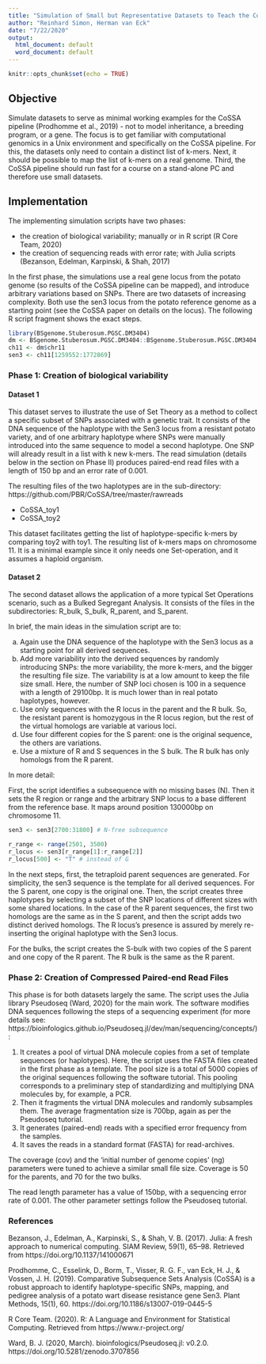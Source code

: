 ```yaml
---
title: "Simulation of Small but Representative Datasets to Teach the CoSSA Pipeline"
author: "Reinhard Simon, Herman van Eck"
date: "7/22/2020"
output:
  html_document: default
  word_document: default
---
```


```r
knitr::opts_chunk$set(echo = TRUE)
```

## Objective

Simulate datasets to serve as minimal working examples for the CoSSA pipeline (Prodhomme et al., 2019) - not to model inheritance, a breeding program, or a gene. The focus is to get familiar with computational genomics in a Unix environment and specifically on the CoSSA pipeline. For this, the datasets only need to contain a distinct list of k-mers. Next, it should be possible to map the list of k-mers on a real genome. Third, the CoSSA pipeline should run fast for a course on a stand-alone PC and therefore use small datasets.

## Implementation

The implementing simulation scripts have two phases:

- the creation of biological variability; manually or in R script (R Core Team, 2020)
- the creation of sequencing reads with error rate; with Julia scripts (Bezanson, Edelman, Karpinski, & Shah, 2017)

In the first phase, the simulations use a real gene locus from the potato genome (so results of the CoSSA pipeline can be mapped), and introduce arbitrary variations based on SNPs. There are two datasets of increasing complexity. Both use the sen3 locus from the potato reference genome as a starting point (see the CoSSA paper on details on the locus). The following R script fragment shows the exact steps.



```r
library(BSgenome.Stuberosum.PGSC.DM3404)
dm <- BSgenome.Stuberosum.PGSC.DM3404::BSgenome.Stuberosum.PGSC.DM3404
ch11 <- dm$chr11
sen3 <- ch11[1259552:1772869]
```

### Phase 1: Creation of biological variability

#### Dataset 1

This dataset serves to illustrate the use of Set Theory as a method to collect a specific subset of SNPs associated with a genetic trait. It consists of the DNA sequence of the haplotype with the Sen3 locus from a resistant potato variety, and of one arbitrary haplotype where SNPs were manually introduced into the same sequence to model a second haplotype. One SNP will already result in a list with k new k-mers. The read simulation (details below in the section on Phase II) produces paired-end read files with a length of 150 bp and an error rate of 0.001.

The resulting files of the two haplotypes are in the sub-directory: https://github.com/PBR/CoSSA/tree/master/rawreads 

-	CoSSA_toy1
- CoSSA_toy2

This dataset facilitates getting the list of haplotype-specific k-mers by comparing toy2 with toy1. The resulting list of k-mers maps on chromosome 11. It is a minimal example since it only needs one Set-operation, and it assumes a haploid organism.


#### Dataset 2

The second dataset allows the application of a more typical Set Operations scenario, such as a Bulked Segregant Analysis. It consists of the files in the subdirectories: R_bulk, S_bulk, R_parent, and S_parent.

In brief, the main ideas in the simulation script are to:

a)	Again use the DNA sequence of the haplotype with the Sen3 locus as a starting point for all derived sequences.
b)	Add more variability into the derived sequences by randomly introducing SNPs: the more variability, the more k-mers, and the bigger the resulting file size. The variability is at a low amount to keep the file size small. Here, the number of SNP loci chosen is 100 in a sequence with a length of 29100bp. It is much lower than in real potato haplotypes, however.
c)	Use only sequences with the R locus in the parent and the R bulk. So, the resistant parent is homozygous in the R locus region, but the rest of the virtual homologs are variable at various loci.
d)	Use four different copies for the S parent: one is the original sequence, the others are variations.
e)	Use a mixture of R and S sequences in the S bulk. The R bulk has only homologs from the R parent.

In more detail:

First, the script identifies a subsequence with no missing bases (N). Then it sets the R region or range and the arbitrary SNP locus to a base different from the reference base. It maps around position 130000bp on chromosome 11.


```r
sen3 <- sen3[2700:31800] # N-free subsequence

r_range <- range(2501, 3500)
r_locus <- sen3[r_range[1]:r_range[2]]
r_locus[500] <- "T" # instead of G

```

In the next steps, first, the tetraploid parent sequences are generated. For simplicity, the sen3 sequence is the template for all derived sequences. For the S parent, one copy is the original one. Then, the script creates three haplotypes by selecting a subset of the SNP locations of different sizes with some shared locations.
In the case of the R parent sequences, the first two homologs are the same as in the S parent, and then the script adds two distinct derived homologs. The R locus’s presence is assured by merely re-inserting the original haplotype with the Sen3 locus.

For the bulks, the script creates the S-bulk with two copies of the S parent and one copy of the R parent. The R bulk is the same as the R parent. 

### Phase 2: Creation of Compressed Paired-end Read Files

This phase is for both datasets largely the same. The script uses the Julia library Pseudoseq (Ward, 2020) for the main work.
The software modifies DNA sequences following the steps of a sequencing experiment (for more details see: https://bioinfologics.github.io/Pseudoseq.jl/dev/man/sequencing/concepts/):

1.	It creates a pool of virtual DNA molecule copies from a set of template sequences (or haplotypes). Here, the script uses the FASTA files created in the first phase as a template. The pool size is a total of 5000 copies of the original sequences following the software tutorial. This pooling corresponds to a preliminary step of standardizing and multiplying DNA molecules by, for example, a PCR.
2.	Then it fragments the virtual DNA molecules and randomly subsamples them. The average fragmentation size is 700bp, again as per the Pseudoseq tutorial.
3.	It generates (paired-end) reads with a specified error frequency from the samples.
4.	It saves the reads in a standard format (FASTA) for read-archives.

The coverage (cov) and the ‘initial number of genome copies’ (ng) parameters were tuned to achieve a similar small file size. Coverage is 50 for the parents, and 70 for the two bulks.

The read length parameter has a value of 150bp, with a sequencing error rate of 0.001. The other parameter settings follow the Pseudoseq tutorial.

### References

Bezanson, J., Edelman, A., Karpinski, S., & Shah, V. B. (2017). Julia: A fresh approach to numerical computing. SIAM Review, 59(1), 65–98. Retrieved from https://doi.org/10.1137/141000671

Prodhomme, C., Esselink, D., Borm, T., Visser, R. G. F., van Eck, H. J., & Vossen, J. H. (2019). Comparative Subsequence Sets Analysis (CoSSA) is a robust approach to identify haplotype-specific SNPs, mapping, and pedigree analysis of a potato wart disease resistance gene Sen3. Plant Methods, 15(1), 60. https://doi.org/10.1186/s13007-019-0445-5

R Core Team. (2020). R: A Language and Environment for Statistical Computing. Retrieved from https://www.r-project.org/

Ward, B. J. (2020, March). bioinfologics/Pseudoseq.jl: v0.2.0. https://doi.org/10.5281/zenodo.3707856
